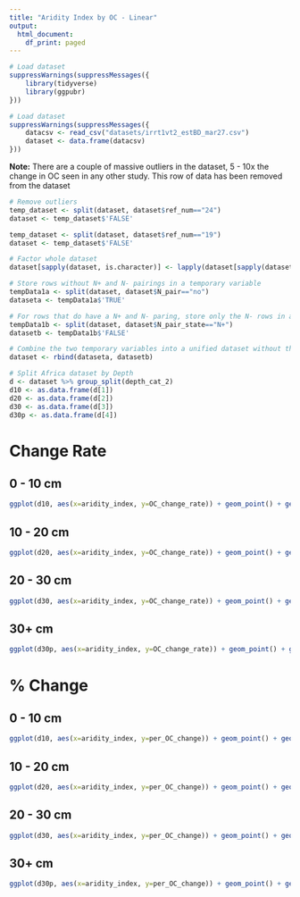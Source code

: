 ```yaml
---
title: "Aridity Index by OC - Linear"
output:
  html_document:
    df_print: paged
---
```


```r
# Load dataset
suppressWarnings(suppressMessages({
    library(tidyverse)
    library(ggpubr)
}))
```


```r
# Load dataset
suppressWarnings(suppressMessages({
    datacsv <- read_csv("datasets/irrt1vt2_estBD_mar27.csv")
    dataset <- data.frame(datacsv)
}))
```

<b>Note:</b> There are a couple of massive outliers in the dataset, 5 - 10x the change in OC seen in any other study.  This row of data has been removed from the dataset

```r
# Remove outliers
temp_dataset <- split(dataset, dataset$ref_num=="24")
dataset <- temp_dataset$'FALSE'

temp_dataset <- split(dataset, dataset$ref_num=="19")
dataset <- temp_dataset$'FALSE'
```

```r
# Factor whole dataset
dataset[sapply(dataset, is.character)] <- lapply(dataset[sapply(dataset, is.character)], as.factor)

# Store rows without N+ and N- pairings in a temporary variable
tempData1a <- split(dataset, dataset$N_pair=="no")
dataseta <- tempData1a$'TRUE'

# For rows that do have a N+ and N- paring, store only the N- rows in a temporary variable
tempData1b <- split(dataset, dataset$N_pair_state=="N+")
datasetb <- tempData1b$'FALSE'

# Combine the two temporary variables into a unified dataset without the N+ treatments where such pairings exist in the dataset
dataset <- rbind(dataseta, datasetb)

# Split Africa dataset by Depth
d <- dataset %>% group_split(depth_cat_2)
d10 <- as.data.frame(d[1])
d20 <- as.data.frame(d[2])
d30 <- as.data.frame(d[3])
d30p <- as.data.frame(d[4])
```

# Change Rate
## 0 - 10 cm

```r
ggplot(d10, aes(x=aridity_index, y=OC_change_rate)) + geom_point() + geom_smooth(method=lm)
```


## 10 - 20 cm

```r
ggplot(d20, aes(x=aridity_index, y=OC_change_rate)) + geom_point() + geom_smooth(method=lm)
```



## 20 - 30 cm

```r
ggplot(d30, aes(x=aridity_index, y=OC_change_rate)) + geom_point() + geom_smooth(method=lm)
```


## 30+ cm

```r
ggplot(d30p, aes(x=aridity_index, y=OC_change_rate)) + geom_point() + geom_smooth(method=lm)
```


# % Change
## 0 - 10 cm

```r
ggplot(d10, aes(x=aridity_index, y=per_OC_change)) + geom_point() + geom_smooth(method=lm)
```


## 10 - 20 cm

```r
ggplot(d20, aes(x=aridity_index, y=per_OC_change)) + geom_point() + geom_smooth(method=lm)
```



## 20 - 30 cm

```r
ggplot(d30, aes(x=aridity_index, y=per_OC_change)) + geom_point() + geom_smooth(method=lm)
```


## 30+ cm

```r
ggplot(d30p, aes(x=aridity_index, y=per_OC_change)) + geom_point() + geom_smooth(method=lm)
```

